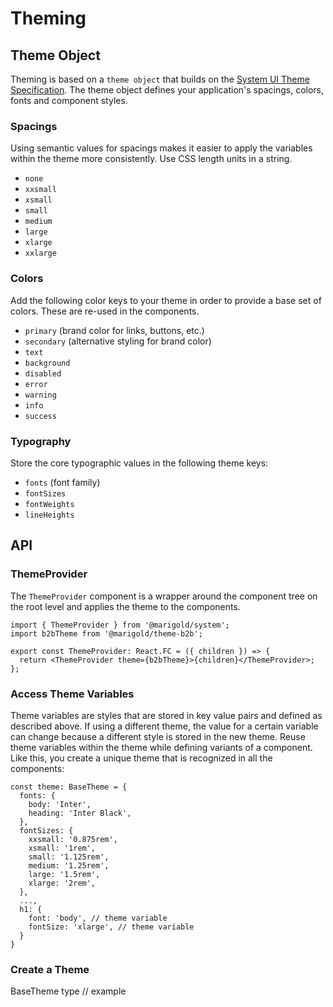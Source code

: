 
# Theming

## Theme Object

Theming is based on a `theme object` that builds on the [System UI Theme Specification](https://system-ui.com/theme/).
The theme object defines your application's spacings, colors, fonts and component styles.

### Spacings

Using semantic values for spacings makes it easier to apply the variables within the theme more consistently. Use CSS length units in a string.

- `none`
- `xxsmall`
- `xsmall`
- `small`
- `medium`
- `large`
- `xlarge`
- `xxlarge`

### Colors

Add the following color keys to your theme in order to provide a base set of colors. These are re-used in the components.

- `primary` (brand color for links, buttons, etc.)
- `secondary` (alternative styling for brand color)
- `text`
- `background`
- `disabled`
- `error`
- `warning`
- `info`
- `success`

### Typography

Store the core typographic values in the following theme keys:

- `fonts` (font family)
- `fontSizes`
- `fontWeights`
- `lineHeights`

## API

### ThemeProvider

The `ThemeProvider` component is a wrapper around the component tree on the root level and applies the theme to the components.

```tsx
import { ThemeProvider } from '@marigold/system';
import b2bTheme from '@marigold/theme-b2b';

export const ThemeProvider: React.FC = ({ children }) => {
  return <ThemeProvider theme={b2bTheme}>{children}</ThemeProvider>;
};
```

### Access Theme Variables

Theme variables are styles that are stored in key value pairs and defined as described above.
If using a different theme, the value for a certain variable can change because a different style is stored in the new theme.
Reuse theme variables within the theme while defining variants of a component. Like this, you create a unique theme that is recognized in all the components:

```tsx
const theme: BaseTheme = {
  fonts: {
    body: 'Inter',
    heading: 'Inter Black',
  },
  fontSizes: {
    xxsmall: '0.875rem',
    xsmall: '1rem',
    small: '1.125rem',
    medium: '1.25rem',
    large: '1.5rem',
    xlarge: '2rem',
  },
  ...,
  h1: {
    font: 'body', // theme variable
    fontSize: 'xlarge', // theme variable
  }
}
```

### Create a Theme

BaseTheme type
// example

